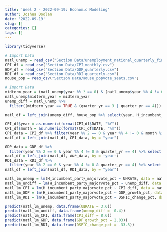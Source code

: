 ```yaml
---
title: 'Weel 2 - 2022-09-19: Economic Modeling'
author: Joshua Doolan
date: '2022-09-19'
slug: []
categories: []
tags: []
---
```


```r
library(tidyverse)

# Import Data
natl_unemp = read_csv("Section Data/unemployment_national_quarterly_final.csv")
CPI_df = read_csv("Section Data/CPI_monthly.csv")
GDP_df = read_csv("Section Data/GDP_quarterly.csv")
RDI_df = read_csv("Section Data/RDI_quarterly.csv")
house_pop = read_csv("Section Data/house_popvote_seats.csv")
```

```r
# Import Data
midterm_year = (natl_unemp$year %% 2 == 0) & (natl_unemp$year %% 4 != 0)
natl_unemp$midterm_year = midterm_year
unemp_diff = natl_unemp %>% 
  filter((midterm_year == TRUE & (quarter_yr == 3 | quarter_yr == 4))) %>% group_by(year) %>% mutate(unemp_diff = UNRATE - lag(UNRATE)) %>% filter(quarter_yr == 4) %>% select(year, UNRATE, unemp_diff)

natl_df = left_join(unemp_diff, house_pop %>% select(year, H_incumbent_party_majorvote_pct), by = "year")
```

```r
CPI_df$year = as.numeric(format(CPI_df$DATE, "%Y"))
CPI_df$month = as.numeric(format(CPI_df$DATE, "%m"))
CPI_data = CPI_df %>% filter(year %% 2 == 0 & year %% 4 != 0 & month %in% c(7, 10)) %>% group_by(year) %>% mutate(CPI_diff = CPIAUCSL - lag(CPIAUCSL)) %>% filter(month == 10) %>% select(year, CPI_diff)
natl_df = left_join(natl_df, CPI_data, by = "year")
```

```r
GDP_data = GDP_df %>% 
  filter(year %% 2 == 0 & year %% 4 != 0 & quarter_yr == 4) %>% select(year, GDP_growth_pct)
natl_df = left_join(natl_df, GDP_data, by = "year")
RDI_data = RDI_df %>% 
  filter(year %% 2 == 0 & year %% 4 != 0 & quarter_yr == 4) %>% select(year, DSPIC_change_pct)
natl_df = left_join(natl_df, RDI_data, by = "year")
```

```r
natl_lm_unemp = lm(H_incumbent_party_majorvote_pct ~ UNRATE, data = natl_df)
natl_lm_undiff = lm(H_incumbent_party_majorvote_pct ~ unemp_diff, data = natl_df)
natl_lm_CPI = lm(H_incumbent_party_majorvote_pct ~ CPI_diff, data = natl_df)
natl_lm_GDP = lm(H_incumbent_party_majorvote_pct ~ GDP_growth_pct, data = natl_df)
natl_lm_RDI = lm(H_incumbent_party_majorvote_pct ~ DSPIC_change_pct, data = natl_df)
```

```r
predict(natl_lm_unemp, data.frame(UNRATE = 3.6))
predict(natl_lm_undiff, data.frame(unemp_diff = -0.4))
predict(natl_lm_CPI, data.frame(CPI_diff = 8.6))
predict(natl_lm_GDP, data.frame(GDP_growth_pct = 2.03))
predict(natl_lm_RDI, data.frame(DSPIC_change_pct = -33.3))
```

